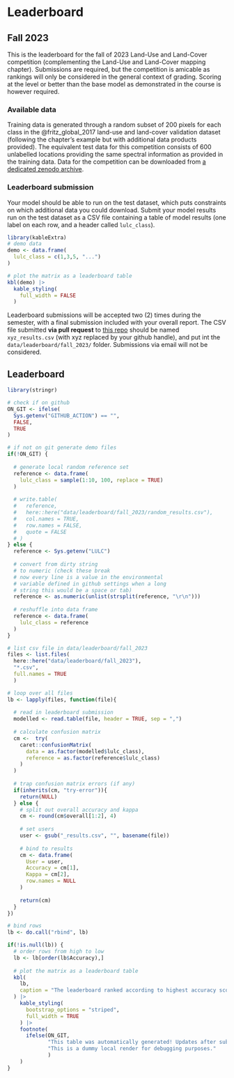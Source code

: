 # Leaderboard {#sec-leaderboard}

## Fall 2023

This is the leaderboard for the fall of 2023 Land-Use and Land-Cover competition (complementing the Land-Use and Land-Cover mapping chapter). Submissions are required, but the competition is amicable as rankings will only be considered in the general context of grading. Scoring at the level or better than the base model as demonstrated in the course is however required.

### Available data

Training data is generated through a random subset of 200 pixels for each class in the @fritz_global_2017 land-use and land-cover validation dataset (following the chapter's example but with additional data products provided). The equivalent test data for this competition consists of 600 unlabelled locations providing the same spectral information as provided in the training data. Data for the competition can be downloaded from [a dedicated zenodo archive](https://zenodo.org/record/8298491).

### Leaderboard submission

Your model should be able to run on the test dataset, which puts constraints on which additional data you could download. Submit your model results run on the test dataset as a CSV file containing a table of model results (one label on each row, and a header called `lulc_class`).

```r
library(kableExtra)
# demo data
demo <- data.frame(
  lulc_class = c(1,3,5, "...")
)

# plot the matrix as a leaderboard table
kbl(demo) |>
  kable_styling(
    full_width = FALSE
  )
```

Leaderboard submissions will be accepted two (2) times during the semester, with a final submission included with your overall report. The CSV file submitted **via pull request** to [this repo](https://github.com/geco-bern/agds2_course) should be named `xyz_results.csv` (with xyz replaced by your github handle), and put int the `data/leaderboard/fall_2023/` folder. Submissions via email will not be considered.

## Leaderboard

```r
library(stringr)

# check if on github
ON_GIT <- ifelse(
  Sys.getenv("GITHUB_ACTION") == "",
  FALSE,
  TRUE
)

# if not on git generate demo files
if(!ON_GIT) {
 
  # generate local random reference set
  reference <- data.frame(
    lulc_class = sample(1:10, 100, replace = TRUE)
  )
    
  # write.table(
  #   reference,
  #   here::here("data/leaderboard/fall_2023/random_results.csv"),
  #   col.names = TRUE,
  #   row.names = FALSE, 
  #   quote = FALSE
  # )
} else {
  reference <- Sys.getenv("LULC")
  
  # convert from dirty string
  # to numeric (check these break
  # now every line is a value in the environmental
  # variable defined in github settings when a long
  # string this would be a space or tab)
  reference <- as.numeric(unlist(strsplit(reference, "\r\n")))
  
  # reshuffle into data frame
  reference <- data.frame(
    lulc_class = reference
  )
}

# list csv file in data/leaderboard/fall_2023
files <- list.files(
  here::here("data/leaderboard/fall_2023"),
  "*.csv",
  full.names = TRUE
  )

# loop over all files
lb <- lapply(files, function(file){
  
  # read in leaderboard submission
  modelled <- read.table(file, header = TRUE, sep = ",")
  
  # calculate confusion matrix
  cm <-  try(
    caret::confusionMatrix(
      data = as.factor(modelled$lulc_class),
      reference = as.factor(reference$lulc_class)
    )
  )
  
  # trap confusion matrix errors (if any)
  if(inherits(cm, "try-error")){
    return(NULL)
  } else {
    # split out overall accuracy and kappa
    cm <- round(cm$overall[1:2], 4)
    
    # set users
    user <- gsub("_results.csv", "", basename(file))
    
    # bind to results
    cm <- data.frame(
      User = user,
      Accuracy = cm[1],
      Kappa = cm[2],
      row.names = NULL
    )
    
    return(cm)
  }
})

# bind rows
lb <- do.call("rbind", lb)
```

```r
if(!is.null(lb)) {
  # order rows from high to low
  lb <- lb[order(lb$Accuracy),]
  
  # plot the matrix as a leaderboard table
  kbl(
    lb,
    caption = "The leaderboard ranked according to highest accuracy score. A random dataset is included as a reference, as well as the default model as demonstrated in the Handful of Pixels LULC chapter."
  ) |>
    kable_styling(
      bootstrap_options = "striped",
      full_width = TRUE
    ) |>
    footnote(
      ifelse(ON_GIT,
             "This table was automatically generated! Updates after submission can take over 10 minutes.",
             "This is a dummy local render for debugging purposes."
             )
    )
}
```

